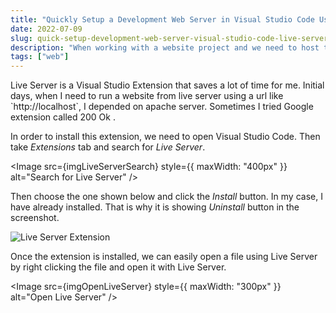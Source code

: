 ```yaml
---
title: "Quickly Setup a Development Web Server in Visual Studio Code Using Live Server"
date: 2022-07-09
slug: quick-setup-development-web-server-visual-studio-code-live-server
description: "When working with a website project and we need to host the site in a web server for testing, we can install Live Server extension in VS Code"
tags: ["web"]
---
```




<Olink link="https://marketplace.visualstudio.com/items?itemName=ritwickdey.LiveServer">
  Live Server
</Olink> is a Visual Studio Extension that saves a lot of time for me. Initial days,
when I need to run a website from live server using a url like `http://localhost`,
I depended on <Olink link="https://www.mamp.info/en/mac/">apache server</Olink>.
Sometimes I tried Google extension called <Olink link="https://chrome.google.com/webstore/detail/web-server-for-chrome/ofhbbkphhbklhfoeikjpcbhemlocgigb?hl=en">
  200 Ok
</Olink>.

In order to install this extension, we need to open Visual Studio Code. Then take _Extensions_ tab and search for _Live Server_.

<Image
  src={imgLiveServerSearch}
  style={{ maxWidth: "400px" }}
  alt="Search for Live Server"
/>

Then choose the one shown below and click the _Install_ button. In my case, I have already installed. That is why it is showing _Uninstall_ button in the screenshot.

<Image src={imgLiveServer} alt="Live Server Extension" />

Once the extension is installed, we can easily open a file using Live Server by right clicking the file and open it with Live Server.

<Image
  src={imgOpenLiveServer}
  style={{ maxWidth: "300px" }}
  alt="Open Live Server"
/>
